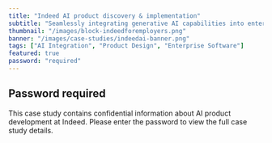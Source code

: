 ```yaml
---
title: "Indeed AI product discovery & implementation"
subtitle: "Seamlessly integrating generative AI capabilities into enterprise recruitment software"
thumbnail: "/images/block-indeedforemployers.png"
banner: "/images/case-studies/indeedai-banner.png"
tags: ["AI Integration", "Product Design", "Enterprise Software"]
featured: true
password: "required"
---
```


## Password required

This case study contains confidential information about AI product development at Indeed. Please enter the password to view the full case study details.
